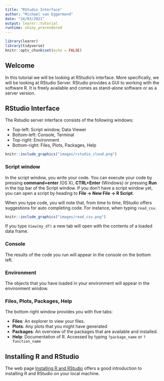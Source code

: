 ```yaml
---
title: "RStudio Interface"
author: "Michael van Eggermond"
date: "24/03/2021"
output: learnr::tutorial
runtime: shiny_prerendered
---
```


```r
library(learnr)
library(tidyverse)
knitr::opts_chunk$set(echo = FALSE)


```

## Welcome

In this tutorial we will be looking at RStudio's interface. More specifically, we will be looking at RStudio Server. RStudio provides a GUI to working with the software R. It is freely available and comes as stand-alone software or as a server version.

## RStudio Interface

The Rstudio server interface consists of the following windows:

* Top-left: Script window, Data Viewer
* Bottom-left: Console, Terminal
* Top-right: Environment
* Bottom-right: Files, Plots, Packages, Help


```r

knitr::include_graphics("images/rstudio_cloud.png")

```

### Script window

In the script window, you write your code. You can execute your code by pressing **command+enter** (OS X),  **CTRL+Enter** (Windows) or pressing **Run** in the top bar of the Script window. If you don't have a script window yet, you can open a script by heading to **File -> New File -> R Script**. 

When you type code, you will note that, from time to time, RStudio offers suggestions for auto completing code. For instance, when typing `read_csv`. 

```r

knitr::include_graphics("images/read_csv.png")

```

If you type `View(my_df)` a new tab will open with the contents of a loaded data frame. 


### Console

The results of the code you run will appear in the console on the bottom left.


### Environment

The objects that you have loaded in your environment will appear in the environment window.

### Files, Plots, Packages, Help

The bottom right window provides you with five tabs:

* **Files**: An explorer to view your files. 
* **Plots**: Any plots that you might have generated
* **Packages**: An overview of the packages that are available and installed.
* **Help**: Documentation of R. Accessed by typing `?package_name` or `?function_name`

## Installing R and RStudio

The web page [Installing R and RStudio](https://rstudio-education.github.io/hopr/starting.html) offers a good introduction to installing R and RStudio on your local machine. 
